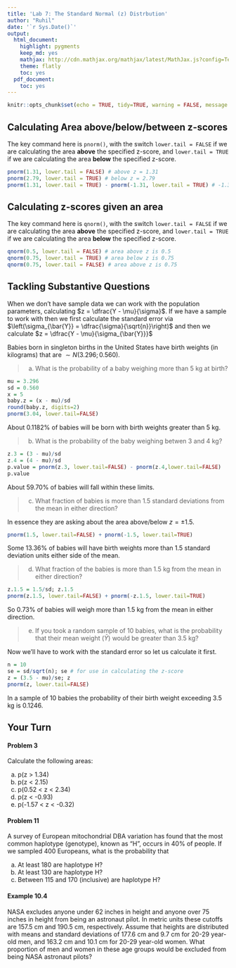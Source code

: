 ```yaml
---
title: 'Lab 7: The Standard Normal (z) Distrbution'
author: "Ruhil"
date: '`r Sys.Date()`'
output:
  html_document:
    highlight: pygments
    keep_md: yes
    mathjax: http://cdn.mathjax.org/mathjax/latest/MathJax.js?config=TeX-AMS-MML_HTMLorMML
    theme: flatly
    toc: yes
  pdf_document:
    toc: yes
---
```


```r
knitr::opts_chunk$set(echo = TRUE, tidy=TRUE, warning = FALSE, message = FALSE)
```

## Calculating Area above/below/between z-scores
The key command here is `pnorm()`, with the switch `lower.tail = FALSE` if we are calculating the area **above** the specified z-score, and `lower.tail = TRUE` if we are calculating the area **below** the specified z-score. 

```r
pnorm(1.31, lower.tail = FALSE) # above z = 1.31
pnorm(2.79, lower.tail = TRUE) # below z = 2.79
pnorm(1.31, lower.tail = TRUE) - pnorm(-1.31, lower.tail = TRUE) # -1.31 <= z <= 1.31
```

## Calculating z-scores given an area
The key command here is `qnorm()`, with the switch `lower.tail = FALSE` if we are calculating the area **above** the specified z-score, and `lower.tail = TRUE` if we are calculating the area **below** the specified z-score. 

```r
qnorm(0.5, lower.tail = FALSE) # area above z is 0.5
qnorm(0.75, lower.tail = TRUE) # area below z is 0.75
qnorm(0.75, lower.tail = FALSE) # area above z is 0.75
```

## Tackling Substantive Questions 
When we don't have sample data we can work with the population parameters, calculating $z = \dfrac{Y - \mu}{\sigma}$. If we have a sample to work with then we first calculate the standard error via $\left(\sigma_{\bar{Y}} = \dfrac{\sigma}{\sqrt{n}}\right)$ and then we calculate $z = \dfrac{Y - \mu}{\sigma_{\bar{Y}}}$

Babies born in singleton births in the United States have birth weights (in kilograms) that are $\sim N(3.296; 0.560)$.

> (a) What is the probability of a baby weighing more than 5 kg at birth?

```r
mu = 3.296
sd = 0.560
x = 5
baby.z = (x - mu)/sd
round(baby.z, digits=2)
pnorm(3.04, lower.tail=FALSE)
```

About 0.1182% of babies will be born with birth weights greater than 5 kg.

> (b) What is the probability of the baby weighing betwen 3 and 4 kg? 

```r
z.3 = (3 - mu)/sd
z.4 = (4 - mu)/sd 
p.value = pnorm(z.3, lower.tail=FALSE) - pnorm(z.4,lower.tail=FALSE)
p.value
```

About 59.70% of babies will fall within these limits.

> (c) What fraction of babies is more than 1.5 standard deviations from the mean in either direction?

In essence they are asking about the area above/below $z=\pm 1.5$.  
```r
pnorm(1.5, lower.tail=FALSE) + pnorm(-1.5, lower.tail=TRUE)
```

Some 13.36% of babies will have birth weights more than 1.5 standard deviation units either side of the mean.

> (d) What fraction of the babies is more than 1.5 kg from the mean in either direction?

```r
z.1.5 = 1.5/sd; z.1.5
pnorm(z.1.5, lower.tail=FALSE) + pnorm(-z.1.5, lower.tail=TRUE)
```

So 0.73% of babies will weigh more than 1.5 kg from the mean in either direction.

> (e) If you took a random sample of 10 babies, what is the probability that their mean weight $(\bar{Y})$ would be greater than 3.5 kg? 

Now we'll have to work with the standard error so let us calculate it first.

```r
n = 10
se = sd/sqrt(n); se # for use in calculating the z-score
z = (3.5 - mu)/se; z
pnorm(z, lower.tail=FALSE)
```

In a sample of 10 babies the probability of their birth weight  exceeding 3.5 kg is 0.1246.  

## Your Turn

#### Problem 3
Calculate the following areas:

(a) p(z > 1.34)  
(b) p(z < 2.15)  
(c) p(0.52 < z < 2.34)  
(d) p(z < -0.93)  
(e) p(-1.57 < z < -0.32)  


#### Problem 11
A survey of European mitochondrial DBA variation has found that the most common haplotype (genotype), known as "H", occurs in 40% of people. If we sampled 400 Europeans, what is the probability that

(a) At least 180 are haplotype H?  
(b) At least 130 are haplotype H?  
(c) Between 115 and 170 (inclusive) are haplotype H?  


#### Example 10.4
NASA excludes anyone under 62 inches in height and anyone over 75 inches in height from being an astronaut pilot. In metric units these cutoffs are 157.5 cm and 190.5 cm, respectively. Assume that heights are distributed with means and standard deviations of 177.6 cm and 9.7 cm for 20-29 year-old men, and 163.2 cm and 10.1 cm for 20-29 year-old women. What proportion of men and women in these age groups would be excluded from being NASA astronaut pilots?   




